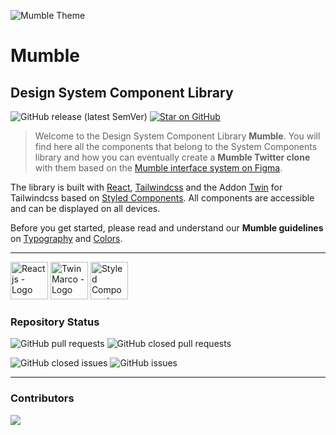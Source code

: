 
<Meta title="Welcome" />

![Mumble Theme](https://raw.githubusercontent.com/smartive-education/design-system-component-library-yeahyeahyeah/master/packages/design-system-component-library-yeahyeahyeah/stories/assets/mumble-logo.svg?style=for-the-badge)

# Mumble

## Design System Component Library

![GitHub release (latest SemVer)](https://img.shields.io/github/v/release/smartive-education/design-system-component-library-yeahyeahyeah?style=for-the-badge)
[![Star on GitHub](https://img.shields.io/github/stars/smartive-education/design-system-component-library-yeahyeahyeah.svg?style=for-the-badge)](https://github.com/smartive-education/design-system-component-library-yeahyeahyeah/)

> Welcome to the Design System Component Library **Mumble**. You will find here all the components that belong to the System Components library and how you can eventually create a **Mumble Twitter clone** with them based on the [Mumble interface system on Figma](https://www.figma.com/file/nsXR2h0KwciWpuwKRD58FX/Mumble?node-id=478%3A1054&t=n9WIHrIjnGzWwqTX-0).

The library is built with [React](https://reactjs.org/), [Tailwindcss](https://tailwindcss.com/) and the Addon [Twin](https://github.com/ben-rogerson/twin.macro) for Tailwindcss based on [Styled Components](https://styled-components.com/). All components are accessible and can be displayed on all devices.

Before you get started, please read and understand our **Mumble guidelines** on [Typography](./?path=/story/guidelines-typography--page) and [Colors](./?path=/story/guidelines-colors--page).

<hr />

<div>
  <img
    width="60"
    height="60"
    src="https://upload.wikimedia.org/wikipedia/commons/a/a7/React-icon.svg"
    alt="Reactjs - Logo"
  />
  <img
    width="auto"
    height="60"
    src="https://github.com/ben-rogerson/twin.macro/raw/master/.github/logo-dark.svg"
    alt="Twin Marco - Logo"
  />
  <img
    width="auto"
    height="60"
    src="https://miro.medium.com/max/636/1*p1TndLk3UsGPBsM7qHPZIw.webp"
    alt="Styled Components - Logo"
  />
</div>

### Repository Status

![GitHub pull requests](https://img.shields.io/github/issues-pr/smartive-education/design-system-component-library-yeahyeahyeah?style=for-the-badge)
![GitHub closed pull requests](https://img.shields.io/github/issues-pr-closed/smartive-education/design-system-component-library-yeahyeahyeah?style=for-the-badge)

![GitHub closed issues](https://img.shields.io/github/issues-closed/smartive-education/design-system-component-library-yeahyeahyeah?style=for-the-badge)
![GitHub issues](https://img.shields.io/github/issues-raw/smartive-education/design-system-component-library-yeahyeahyeah?style=for-the-badge)

<hr />

### Contributors

<a href="https://github.com/smartive-education/design-system-component-library-yeahyeahyeah/graphs/contributors">
  <img src="https://contrib.rocks/image?repo=smartive-education/design-system-component-library-yeahyeahyeah" />
</a>
